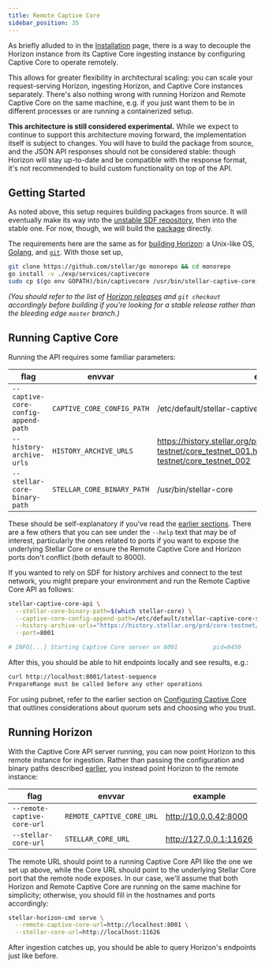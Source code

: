 ```yaml
---
title: Remote Captive Core
sidebar_position: 35
---
```



As briefly alluded to in the [Installation](./installing.mdx) page, there is a way to decouple the Horizon instance from its Captive Core ingesting instance by configuring Captive Core to operate remotely.

This allows for greater flexibility in architectural scaling: you can scale your request-serving Horizon, ingesting Horizon, and Captive Core instances separately. There's also nothing wrong with running Horizon and Remote Captive Core on the same machine, e.g. if you just want them to be in different processes or are running a containerized setup.

<Alert>

**This architecture is still considered experimental.** While we expect to continue to support this architecture moving forward, the implementation itself is subject to changes. You will have to build the package from source, and the JSON API responses should not be considered stable: though Horizon will stay up-to-date and be compatible with the response format, it's not recommended to build custom functionality on top of the API.

</Alert>

## Getting Started

As noted above, this setup requires building packages from source. It will eventually make its way into the [unstable SDF repository](https://github.com/stellar/packages/blob/master/docs/adding-the-sdf-stable-repository-to-your-system.md#adding-the-bleeding-edge-testing-repository), then into the stable one. For now, though, we will build the [package](https://github.com/stellar/go/blob/master/exp/services/captivecore/README.md) directly.

The requirements here are the same as for [building Horizon](./installing.mdx#building): a Unix-like OS, [Golang](https://golang.org/doc/install), and [`git`](https://git-scm.com/). With those set up,

<CodeExample>

```bash
git clone https://github.com/stellar/go monorepo && cd monorepo
go install -v ./exp/services/captivecore
sudo cp $(go env GOPATH)/bin/captivecore /usr/bin/stellar-captive-core-api
```

</CodeExample>

_(You should refer to the list of [Horizon releases](https://github.com/stellar/go/releases) and `git checkout` accordingly before building if you're looking for a stable release rather than the bleeding edge `master` branch.)_

## Running Captive Core

Running the API requires some familiar parameters:

| flag | envvar | example |
| --- | --- | --- |
| `--captive-core-config-append-path` | `CAPTIVE_CORE_CONFIG_PATH` | /etc/default/stellar-captive-core.toml |
| `--history-archive-urls` | `HISTORY_ARCHIVE_URLS` | https://history.stellar.org/prd/core-testnet/core_testnet_001,https://history.stellar.org/prd/core-testnet/core_testnet_002 |
| `--stellar-core-binary-path` | `STELLAR_CORE_BINARY_PATH` | /usr/bin/stellar-core |

These should be self-explanatory if you've read the [earlier sections](./configuring.mdx#parameters). There are a few others that you can see under the `--help` text that may be of interest, particularly the ones related to ports if you want to expose the underlying Stellar Core or ensure the Remote Captive Core and Horizon ports don't conflict (both default to 8000).

If you wanted to rely on SDF for history archives and connect to the test network, you might prepare your environment and run the Remote Captive Core API as follows:

<CodeExample>

```bash
stellar-captive-core-api \
  --stellar-core-binary-path=$(which stellar-core) \
  --captive-core-config-append-path=/etc/default/stellar-captive-core-stub.toml \
  --history-archive-urls="https://history.stellar.org/prd/core-testnet/core_testnet_001" \
  --port=8001

# INFO[...] Starting Captive Core server on 8001          pid=9450
```

</CodeExample>

After this, you should be able to hit endpoints locally and see results, e.g.:

<CodeExample>

```bash
curl http://localhost:8001/latest-sequence
PrepareRange must be called before any other operations
```

</CodeExample>

For using pubnet, refer to the earlier section on [Configuring Captive Core](./configuring.mdx#configuring-captive-core) that outlines considerations about quorum sets and choosing who you trust.

## Running Horizon

With the Captive Core API server running, you can now point Horizon to this remote instance for ingestion. Rather than passing the configuration and binary paths described [earlier](./configuring.mdx#with-ingestion), you instead point Horizon to the remote instance:

| flag | envvar | example |
| --- | --- | --- |
| `--remote-captive-core-url` | `REMOTE_CAPTIVE_CORE_URL` | http://10.0.0.42:8000 |
| `--stellar-core-url` | `STELLAR_CORE_URL` | http://127.0.0.1:11626 |

The remote URL should point to a running Captive Core API like the one we set up above, while the Core URL should point to the underlying Stellar Core port that the remote node exposes. In our case, we'll assume that both Horizon and Remote Captive Core are running on the same machine for simplicity; otherwise, you should fill in the hostnames and ports accordingly:

<CodeExample>

```bash
stellar-horizon-cmd serve \
  --remote-captive-core-url=http://localhost:8001 \
  --stellar-core-url=http://localhost:11626
```

</CodeExample>

After ingestion catches up, you should be able to query Horizon's endpoints just like before.
